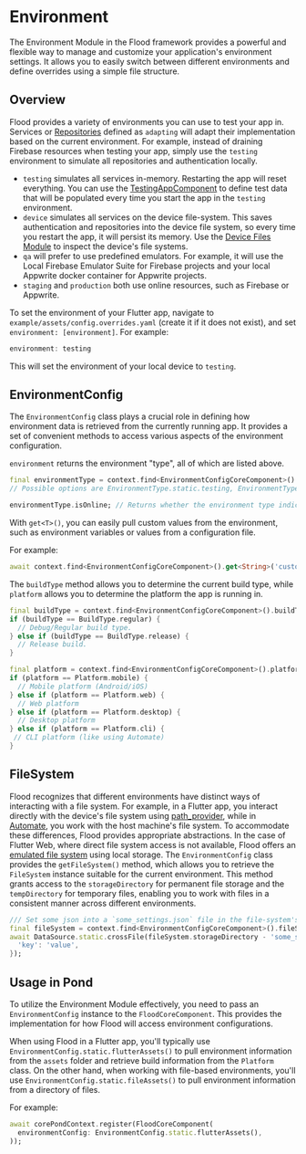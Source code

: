 # Environment

The Environment Module in the Flood framework provides a powerful and flexible way to manage and customize your application's environment settings. It allows you to easily switch between different environments and define overrides using a simple file structure.

## Overview

Flood provides a variety of environments you can use to test your app in. Services or [Repositories](/drop#repositories) defined as `adapting` will adapt their implementation based on the current environment. For example, instead of draining Firebase resources when testing your app, simply use the `testing` environment to simulate all repositories and authentication locally.

-   `testing` simulates all services in-memory. Restarting the app will reset everything. You can use the [TestingAppComponent](/testing) to define test data that will be populated every time you start the app in the `testing` environment.
-   `device` simulates all services on the device file-system. This saves authentication and repositories into the device file system, so every time you restart the app, it will persist its memory. Use the [Device Files Module](/debug/device-files) to inspect the device's file systems.
-   `qa` will prefer to use predefined emulators. For example, it will use the Local Firebase Emulator Suite for Firebase projects and your local Appwrite docker container for Appwrite projects.
-   `staging` and `production` both use online resources, such as Firebase or Appwrite.

To set the environment of your Flutter app, navigate to `example/assets/config.overrides.yaml` (create it if it does not exist), and set `environment: [environment]`. For example:

```dart filename="example/assets/config.overrides.yaml"
environment: testing
```

This will set the environment of your local device to `testing`.

## EnvironmentConfig

The `EnvironmentConfig` class plays a crucial role in defining how environment data is retrieved from the currently running app. It provides a set of convenient methods to access various aspects of the environment configuration.

`environment` returns the environment "type", all of which are listed above.

```dart
final environmentType = context.find<EnvironmentConfigCoreComponent>().environment;
// Possible options are EnvironmentType.static.testing, EnvironmentType.static.device, EnvironmentType.static.qa, EnvironmentType.static.staging, EnvironmentType.static.production, or any custom environment type you define.

environmentType.isOnline; // Returns whether the environment type indicates the app should use online services, such as `staging` or `production`.
```

With `get<T>()`, you can easily pull custom values from the environment, such as environment variables or values from a configuration file.

For example:

```dart
await context.find<EnvironmentConfigCoreComponent>().get<String>('custom_key'); // Returns `custom_key` from one of the config files or an environment variable.
```

The `buildType` method allows you to determine the current build type, while `platform` allows you to determine the platform the app is running in.

```dart
final buildType = context.find<EnvironmentConfigCoreComponent>().buildType;
if (buildType == BuildType.regular) {
  // Debug/Regular build type.
} else if (buildType == BuildType.release) {
  // Release build.
}

final platform = context.find<EnvironmentConfigCoreComponent>().platform;
if (platform == Platform.mobile) {
  // Mobile platform (Android/iOS)
} else if (platform == Platform.web) {
  // Web platform
} else if (platform == Platform.desktop) {
  // Desktop platform
} else if (platform == Platform.cli) {
 // CLI platform (like using Automate)
}
```

## FileSystem

Flood recognizes that different environments have distinct ways of interacting with a file system. For example, in a Flutter app, you interact directly with the device's file system using [path_provider](https://pub.dev/packages/path_provider), while in [Automate](/automate), you work with the host machine's file system. To accommodate these differences, Flood provides appropriate abstractions. In the case of Flutter Web, where direct file system access is not available, Flood offers an [emulated file system](/persistence#crossfile--crossdirectory) using local storage. The `EnvironmentConfig` class provides the `getFileSystem()` method, which allows you to retrieve the `FileSystem` instance suitable for the current environment. This method grants access to the `storageDirectory` for permanent file storage and the `tempDirectory` for temporary files, enabling you to work with files in a consistent manner across different environments.

```dart
/// Set some json into a `some_settings.json` file in the file-system's storage directory.
final fileSystem = context.find<EnvironmentConfigCoreComponent>().fileSystem;
await DataSource.static.crossFile(fileSystem.storageDirectory - 'some_settings.json').mapJson().set({
  'key': 'value',
});
```

## Usage in Pond

To utilize the Environment Module effectively, you need to pass an `EnvironmentConfig` instance to the `FloodCoreComponent`. This provides the implementation for how Flood will access environment configurations.

When using Flood in a Flutter app, you'll typically use `EnvironmentConfig.static.flutterAssets()` to pull environment information from the `assets` folder and retrieve build information from the `Platform` class. On the other hand, when working with file-based environments, you'll use `EnvironmentConfig.static.fileAssets()` to pull environment information from a directory of files.

For example:

```dart filename="example_core/lib/pond.dart"
await corePondContext.register(FloodCoreComponent(
  environmentConfig: EnvironmentConfig.static.flutterAssets(),
));
```
